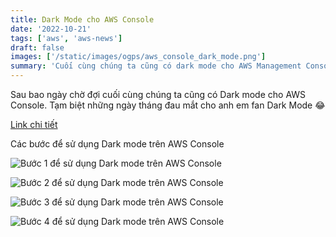 ```yaml
---
title: Dark Mode cho AWS Console
date: '2022-10-21'
tags: ['aws', 'aws-news']
draft: false
images: ['/static/images/ogps/aws_console_dark_mode.png']
summary: 'Cuối cùng chúng ta cũng có dark mode cho AWS Management Console'
---
```


Sau bao ngày chờ đợi cuối cùng chúng ta cũng có Dark mode cho AWS Console. Tạm biệt những ngày tháng đau mắt cho anh em fan Dark Mode 😂

[Link chi tiết](https://aws.amazon.com/vi/about-aws/whats-new/2022/10/dark-mode-support-aws-management-console/)

Các bước để sử dụng Dark mode trên AWS Console

![Bước 1 để sử dụng Dark mode trên AWS Console](/static/images/assets/darkmode_step1.png)

![Bước 2 để sử dụng Dark mode trên AWS Console](/static/images/assets/darkmode_step2.png)

![Bước 3 để sử dụng Dark mode trên AWS Console](/static/images/assets/darkmode_step3.png)

![Bước 4 để sử dụng Dark mode trên AWS Console](/static/images/assets/darkmode_step4.png)
